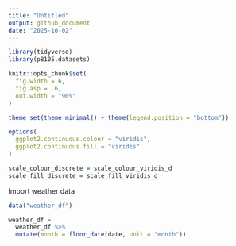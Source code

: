 ```yaml
---
title: "Untitled"
output: github_document
date: "2025-10-02"
---
```


```r
library(tidyverse)
library(p8105.datasets)

knitr::opts_chunk$set(
  fig.width = 6,
  fig.asp = .6,
  out.width = "90%"
)

theme_set(theme_minimal() + theme(legend.position = "bottom"))

options(
  ggplot2.continuous.colour = "viridis",
  ggplot2.continuous.fill = "viridis"
)

scale_colour_discrete = scale_colour_viridis_d
scale_fill_discrete = scale_fill_viridis_d
```

Import weather data

```r
data("weather_df")

weather_df =
  weather_df %>% 
  mutate(month = floor_date(date, unit = "month"))
```

